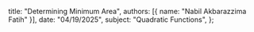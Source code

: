   title: "Determining Minimum Area",
  authors: [{ name: "Nabil Akbarazzima Fatih" }],
  date: "04/19/2025",
  subject: "Quadratic Functions",
};
